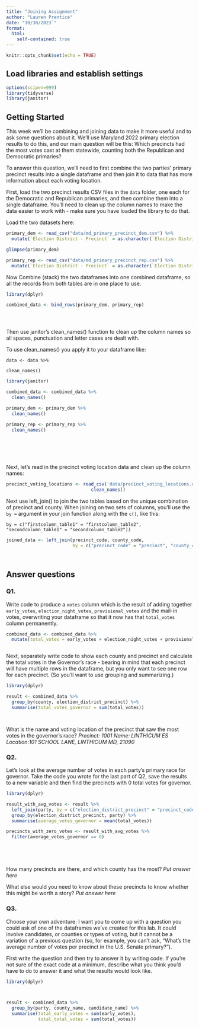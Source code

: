 ```yaml
---
title: "Joining Assignment"
author: "Lauren Prentice"
date: "10/30/2023`"
format:
  html:
    self-contained: true
---
```


```r
knitr::opts_chunk$set(echo = TRUE)
```

## Load libraries and establish settings

```r
options(scipen=999)
library(tidyverse)
library(janitor)
```

## Getting Started

This week we'll be combining and joining data to make it more useful and to ask some questions about it. We'll use Maryland 2022 primary election results to do this, and our main question will be this: Which precincts had the most votes cast at them statewide, counting both the Republican and Democratic primaries?

To answer this question, we'll need to first combine the two parties' primary precinct results into a single dataframe and then join it to data that has more information about each voting location.

First, load the two precinct results CSV files in the `data` folder, one each for the Democratic and Republican primaries, and then combine them into a single dataframe. You'll need to clean up the column names to make the data easier to work with - make sure you have loaded the library to do that.

Load the two datasets here:

```r
primary_dem <- read_csv("data/md_primary_precinct_dem.csv") %>% 
  mutate(`Election District - Precinct` = as.character(`Election District - Precinct`))

glimpse(primary_dem)

primary_rep <- read_csv("data/md_primary_precinct_rep.csv") %>% 
  mutate(`Election District - Precinct` = as.character(`Election District - Precinct`))
```

Now Combine (stack) the two dataframes into one combined dataframe, so all the records from both tables are in one place to use.

```r

library(dplyr)

combined_data <- bind_rows(primary_dem, primary_rep)





```

Then use janitor's clean_names() function to clean up the column names so all spaces, punctuation and letter cases are dealt with.

To use clean_names() you apply it to your dataframe like:

`data <- data %>%`

`clean_names()`

```r

library(janitor)

combined_data <- combined_data %>% 
  clean_names()

primary_dem <- primary_dem %>% 
  clean_names()

primary_rep <- primary_rep %>% 
  clean_names()







```

Next, let's read in the precinct voting location data and clean up the column names:

```r
precinct_voting_locations <- read_csv('data/precinct_voting_locations.csv') %>%
                                clean_names()

```

Next use left_join() to join the two tables based on the unique combination of precinct and county. When joining on two sets of columns, you'll use the `by =` argument in your join function along with the `c()`, like this:

`by = c("firstcolumn_table1" = "firstcolumn_table2", "secondcolumn_table1" = "secondcolumn_table2"))`

```r

joined_data <- left_join(precinct_code, county_code, 
                         by = c("precinct_code" = "precinct", "county_code" = "county"))




```

## Answer questions

### Q1.

Write code to produce a `votes` column which is the result of adding together `early_votes`, `election_night_votes`, `provisional_votes` and the mail-in votes, overwriting your dataframe so that it now has that `total_votes` column permanently.

```r
combined_data <- combined_data %>%
  mutate(total_votes = early_votes + election_night_votes + provisional_votes + mail_in_ballot_1_votes)



```

Next, separately write code to show each county and precinct and calculate the total votes in the Governor's race - bearing in mind that each precinct will have multiple rows in the dataframe, but you only want to see one row for each precinct. (So you'll want to use grouping and summarizing.)

```r

library(dplyr)

result <- combined_data %>%
  group_by(county, election_district_precinct) %>%
  summarise(total_votes_governor = sum(total_votes))




```

What is the name and voting location of the precinct that saw the most votes in the governor's race? *Precinct: 1001 Name: LINTHICUM ES Location:101 SCHOOL LANE, LINTHICUM MD, 21090*

### Q2.

Let's look at the average number of votes in each party's primary race for governor. Take the code you wrote for the last part of Q2, save the results to a new variable and then find the precincts with 0 total votes for governor.

```r

library(dplyr)

result_with_avg_votes <- result %>%
  left_join(party, by = c("election_district_precinct" = "precinct_code")) %>%
  group_by(election_district_precinct, party) %>%
  summarise(average_votes_governor = mean(total_votes))

precincts_with_zero_votes <- result_with_avg_votes %>%
  filter(average_votes_governor == 0)






```

How many precincts are there, and which county has the most? *Put answer here*

What else would you need to know about these precincts to know whether this might be worth a story? *Put answer here*

### Q3.

Choose your own adventure: I want you to come up with a question you could ask of one of the dataframes we've created for this lab. It could involve candidates, or counties or types of voting, but it cannot be a variation of a previous question (so, for example, you can't ask, "What's the average number of votes per precinct in the U.S. Senate primary?").

First write the question and then try to answer it by writing code. If you're not sure of the exact code at a minimum, describe what you think you'd have to do to answer it and what the results would look like. 

```r


library(dplyr)



result <- combined_data %>%
  group_by(party, county_name, candidate_name) %>%
  summarise(total_early_votes = sum(early_votes),
            total_total_votes = sum(total_votes))



```
